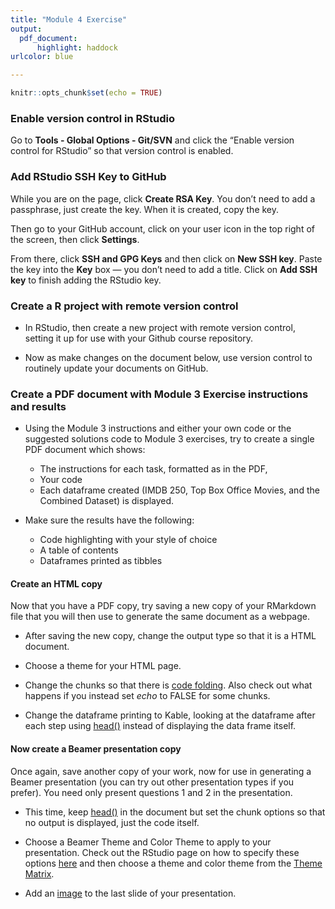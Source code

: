 ```yaml
---
title: "Module 4 Exercise"
output: 
  pdf_document:
      highlight: haddock
urlcolor: blue

---
```


```r
knitr::opts_chunk$set(echo = TRUE)
```

### Enable version control in RStudio

Go to **Tools - Global Options - Git/SVN** and click the "Enable version control 
for RStudio" so that version control is enabled.

### Add RStudio SSH Key to GitHub
While you are on the page, click **Create RSA Key**. You don't need to add a 
passphrase, just create the key.  When it is created, copy the key.

Then go to your GitHub account, click on your user icon in the top right of the 
screen, then click **Settings**.

From there, click **SSH and GPG Keys** and then click on **New SSH key**.  Paste 
the key into the **Key** box --- you don't need to add a title.  Click on **Add 
SSH key** to finish adding the RStudio key.

### Create a R project with remote version control

- In RStudio, then create a new project with remote version control, setting it 
up for use with your Github course repository.

- Now as make changes on the document below, use version control to routinely 
update your documents on GitHub.

### Create a PDF document with Module 3 Exercise instructions and results

- Using the Module 3 instructions and either your own code or the suggested 
solutions code to Module 3 exercises, try to create a single PDF document which 
shows:
  
    + The instructions for each task, formatted as in the PDF,
    + Your code
    + Each dataframe created (IMDB 250, Top Box Office 
    Movies, and the Combined Dataset) is displayed.

- Make sure the results have the following:

    + Code highlighting with your style of choice
    + A table of contents
    + Dataframes printed as tibbles
    
#### Create an HTML copy

Now that you have a PDF copy, try saving a new copy of your RMarkdown file that 
you will then use to generate the same document as a webpage.

- After saving the new copy, change the output type so that it is a HTML document. 

- Choose a theme for your HTML page.

- Change the chunks so that there is 
[code folding](https://rmarkdown.rstudio.com/html_document_format.html#code_folding). 
Also check out what happens if you instead set *echo* to FALSE for some chunks.

- Change the dataframe printing to Kable, looking at the dataframe after each 
step using [head()](https://www.rdocumentation.org/packages/utils/versions/3.4.3/topics/head) 
instead of displaying the data frame itself.

#### Now create a Beamer presentation copy

Once again, save another copy of your work, now for use in generating a Beamer 
presentation (you can try out other presentation types if you prefer).  You need 
only present questions 1 and 2 in the presentation.

- This time, keep [head()](https://www.rdocumentation.org/packages/utils/versions/3.4.3/topics/head) 
in the document but set the chunk options so that no output is displayed, just 
the code itself.

- Choose a Beamer Theme and Color Theme to apply to your presentation.  Check out 
the RStudio page on how to specify these options [here](https://rmarkdown.rstudio.com/beamer_presentation_format.html#themes) 
and then choose a theme and color theme from the [Theme Matrix](https://hartwork.org/beamer-theme-matrix/).

- Add an [image](http://s2.quickmeme.com/img/99/9903c7c14add3fd0758b7b5b80c24d48101f296f13ce34736799a82c71f61bc2.jpg) to the last slide of
your presentation.

